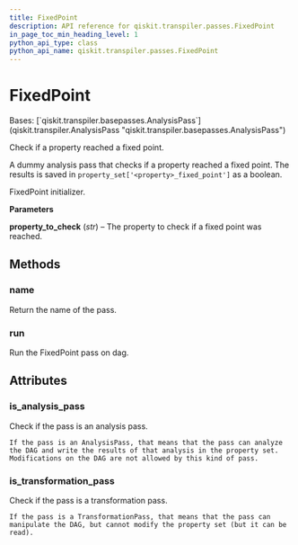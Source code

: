 ```yaml
---
title: FixedPoint
description: API reference for qiskit.transpiler.passes.FixedPoint
in_page_toc_min_heading_level: 1
python_api_type: class
python_api_name: qiskit.transpiler.passes.FixedPoint
---
```


# FixedPoint

<Class id="qiskit.transpiler.passes.FixedPoint" isDedicatedPage={true} github="https://github.com/qiskit/qiskit/tree/stable/0.22/qiskit/transpiler/passes/utils/fixed_point.py" signature="FixedPoint(*args, **kwargs)">
  Bases: [`qiskit.transpiler.basepasses.AnalysisPass`](qiskit.transpiler.AnalysisPass "qiskit.transpiler.basepasses.AnalysisPass")

  Check if a property reached a fixed point.

  A dummy analysis pass that checks if a property reached a fixed point. The results is saved in `property_set['<property>_fixed_point']` as a boolean.

  FixedPoint initializer.

  **Parameters**

  **property\_to\_check** (*str*) – The property to check if a fixed point was reached.

  ## Methods

  ### name

  <Function id="qiskit.transpiler.passes.FixedPoint.name" name="name" signature="FixedPoint.name()">
    Return the name of the pass.
  </Function>

  ### run

  <Function id="qiskit.transpiler.passes.FixedPoint.run" name="run" signature="FixedPoint.run(dag)">
    Run the FixedPoint pass on dag.
  </Function>

  ## Attributes

  ### is\_analysis\_pass

  <Attribute id="qiskit.transpiler.passes.FixedPoint.is_analysis_pass" name="is_analysis_pass">
    Check if the pass is an analysis pass.

    If the pass is an AnalysisPass, that means that the pass can analyze the DAG and write the results of that analysis in the property set. Modifications on the DAG are not allowed by this kind of pass.
  </Attribute>

  ### is\_transformation\_pass

  <Attribute id="qiskit.transpiler.passes.FixedPoint.is_transformation_pass" name="is_transformation_pass">
    Check if the pass is a transformation pass.

    If the pass is a TransformationPass, that means that the pass can manipulate the DAG, but cannot modify the property set (but it can be read).
  </Attribute>
</Class>

